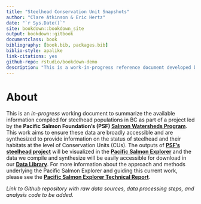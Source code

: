 ```yaml
--- 
title: "Steelhead Conservation Unit Snapshots"
author: "Clare Atkinson & Eric Hertz"
date: "`r Sys.Date()`"
site: bookdown::bookdown_site
output: bookdown::gitbook
documentclass: book
bibliography: [book.bib, packages.bib]
biblio-style: apalike
link-citations: yes
github-repo: rstudio/bookdown-demo
description: "This is a work-in-progress reference document developed by the Pacific Salmon Foundation's Salmon Watersheds Program to summarize key population information compiled and sythesized so far for steelhead in British Columbia at a Conservation Unit (CU) level."
---
```


# About

This is an _in-progress_ working document to summarize the available information compiled for steelhead populations in BC as part of a project led by the **Pacific Salmon Foundation's (PSF) [Salmon Watersheds Program](https://salmonwatersheds.ca/)**. This work aims to ensure these data are broadly accessible and are synthesized to provide information on the status of steelhead and their habitats at the level of Conservation Units (CUs). The outputs of **[PSF’s steelhead project](https://salmonwatersheds.ca/projects/steelhead-a-snapshot-of-bc-populations-and-their-habitats/)** will be visualized in the **[Pacific Salmon Explorer](https://www.salmonexplorer.ca/#!/)** and the data we compile and synthesize will be easily accessible for download in our **[Data Library](https://data.salmonwatersheds.ca/data-library/)**. For more information about the approach and methods underlying the Pacific Salmon Explorer and guiding this current work, please see the **[Pacific Salmon Explorer Technical Report](https://salmonwatersheds.ca/library/lib_475/)**.

_Link to Github repository with raw data sources, data processing steps, and analysis code to be added._

